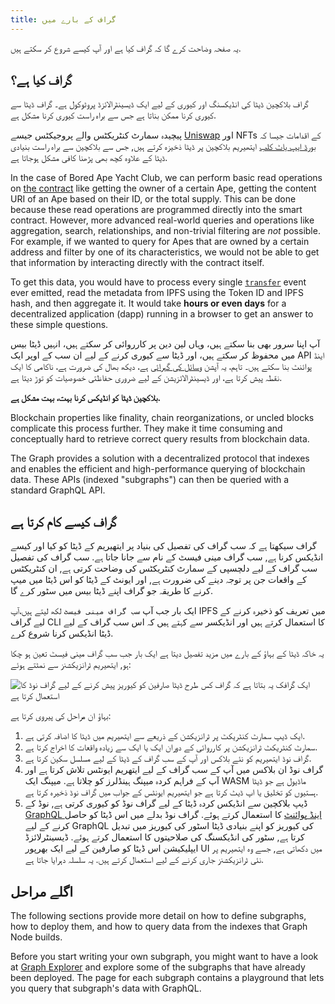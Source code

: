 ```yaml
---
title: گراف کے بارے میں
---
```


یہ صفحہ وضاحت کرے گا کہ گراف کیا ہے اور آپ کیسے شروع کر سکتے ہیں.

## گراف کیا ہے؟

گراف بلاکچین ڈیٹا کی انڈیکسنگ اور کیوری کے لیے ایک ڈیسینٹرالائزڈ پروٹوکول ہے۔ گراف ڈیٹا سے کیوری کرنا ممکن بناتا ہے جس سے براہ راست کیوری کرنا مشکل ہے.

پیچیدہ سمارٹ کنٹریکٹس والے پروجیکٹس جیسے [Uniswap](https://uniswap.org/) اور NFTs کے اقدامات جیسا کہ [بورڈ ایپ یاٹ کلب](https://boredapeyachtclub.com/) ایتھیریم بلاکچین پر ڈیٹا ذخیزہ کرتے ہیں, جس سے بلاکچین سے براہ راست بنیادی ڈیٹا کے علاوہ کچھ بھی پڑھنا کافی مشکل ہوجاتا ہے.

In the case of Bored Ape Yacht Club, we can perform basic read operations on [the contract](https://etherscan.io/address/0xbc4ca0eda7647a8ab7c2061c2e118a18a936f13d#code) like getting the owner of a certain Ape, getting the content URI of an Ape based on their ID, or the total supply. This can be done because these read operations are programmed directly into the smart contract. However, more advanced real-world queries and operations like aggregation, search, relationships, and non-trivial filtering are _not_ possible. For example, if we wanted to query for Apes that are owned by a certain address and filter by one of its characteristics, we would not be able to get that information by interacting directly with the contract itself.

To get this data, you would have to process every single [`transfer`](https://etherscan.io/address/0xbc4ca0eda7647a8ab7c2061c2e118a18a936f13d#code#L1746) event ever emitted, read the metadata from IPFS using the Token ID and IPFS hash, and then aggregate it. It would take **hours or even days** for a decentralized application (dapp) running in a browser to get an answer to these simple questions.

آپ اپنا سرور بھی بنا سکتے ہیں، وہاں لین دین پر کارروائی کر سکتے ہیں، انہیں ڈیٹا بیس میں محفوظ کر سکتے ہیں، اور ڈیٹا سے کیوری کرنے کے لیے ان سب کے اوپر ایک API اینڈ پوائنٹ بنا سکتے ہیں۔ تاہم، یہ آپشن [وسائل کی گہرائی](/network/benefits/) ہے، دیکھ بھال کی ضرورت ہے، ناکامی کا ایک نقطہ پیش کرتا ہے، اور ڈیسینٹرالائزیشن کے لیے ضروری حفاظتی خصوصیات کو توڑ دیتا ہے.

**بلاکچین ڈیٹا کو انڈیکس کرنا بہت، بہت مشکل ہے.**

Blockchain properties like finality, chain reorganizations, or uncled blocks complicate this process further. They make it time consuming and conceptually hard to retrieve correct query results from blockchain data.

The Graph provides a solution with a decentralized protocol that indexes and enables the efficient and high-performance querying of blockchain data. These APIs (indexed "subgraphs") can then be queried with a standard GraphQL API.

## گراف کیسے کام کرتا ہے

گراف سیکھتا ہے کہ سب گراف کی تفصیل کی بنیاد پر ایتھیریم کے ڈیٹا کو کیا اور کیسے انڈیکس کرنا ہے, سب گراف مینی فیسٹ کے نام سے جانا جاتا ہے. سب گراف کی تفصیل سب گراف کے لیے دلچسپی کے سمارٹ کنٹریکٹس کی وضاحت کرتی ہے, ان کنٹریکٹس کے واقعات جن پر توجہ دینے کی ضرورت ہے, اور ایونٹ کے ڈیٹا کو اس ڈیٹا میں میپ کرنے کا طریقہ جو گراف اپنے ڈیٹا بیس میں سٹور کرے گا.

ایک بار جب آپ `سب گراف مینی فیسٹ` لکھ لیتے ہیں،آپ IPFS میں تعریف کو ذخیرہ کرنے کے لیے گراف CLI کا استعمال کرتے ہیں اور انڈیکسر سے کہتے ہیں کہ اس سب گراف کے لیے ڈیٹا انڈیکس کرنا شروع کرے.

یہ خاکہ ڈیٹا کے بہاؤ کے بارے میں مزید تفصیل دیتا ہے ایک بار جب سب گراف مینی فیسٹ تعین ہو چکا ہو, ایتھیریم ٹرانزیکشنز سے نمٹتے ہوئے:

![ایک گرافک یہ بتاتا ہے کہ گراف کس طرح ڈیٹا صارفین کو کیوریز پیش کرنے کے لیے گراف نوڈ کا استعمال کرتا ہے](/img/graph-dataflow.png)

بہاؤ ان مراحل کی پیروی کرتا ہے:

1. ایک ڈیپ سمارٹ کنٹریکٹ پر ٹرانزیکشن کے ذریعے سے ایتھیریم میں ڈیٹا کا اضافہ کرتی ہے.
2. سمارٹ کنٹریکٹ ٹرانزیکشن پر کارروائی کے دوران ایک یا ایک سے زیادہ واقعات کا اخراج کرتا ہے.
3. گراف نوڈ ایتھیریم کو نئے بلاکس اور آپ کے سب گراف کے ڈیٹا کے لیے مسلسل سکین کرتا ہے.
4. گراف نوڈ ان بلاکس میں آپ کے سب گراف کے لیے ایتھریم ایونٹس تلاش کرتا ہے اور آپ کے فراہم کردہ میپنگ ہینڈلرز کو چلاتا ہے. میپنگ ایک WASM ماڈیول ہے جو ڈیٹا ہستیوں کو تخلیق یا اپ ڈیٹ کرتا ہے جو ایتھیریم ایونٹس کے جواب میں گراف نوڈ ذخیرہ کرتا ہے.
5. ڈیپ بلاکچین سے انڈیکس کردہ ڈیٹا کے لیے گراف نوڈ کو کیوری کرتی ہے, نوڈ کے [GraphQL اینڈ پوائنٹ](https://graphql.org/learn/) کا استعمال کرتے ہوئے. گراف نوڈ بدلے میں اس ڈیٹا کو حاصل کرنے کے لیے GraphQL کی کیوریز کو اپنے بنیادی ڈیٹا اسٹور کی کیوریز میں تبدیل کرتا ہے, سٹور کی انڈیکسنگ کی صلاحیتوں کا استعمال کرتے ہوئے. ڈیسینٹرلائزڈ ایپلیکیشن اس ڈیٹا کو صارفین کے لیے ایک بھرپور UI میں دکھاتی ہے, جسے وہ ایتھیریم پر نئی ٹرانزیکشنز جاری کرنے کے لیے استعمال کرتے ہیں. یہ سلسلہ دہرایا جاتا ہے.

## اگلے مراحل

The following sections provide more detail on how to define subgraphs, how to deploy them, and how to query data from the indexes that Graph Node builds.

Before you start writing your own subgraph, you might want to have a look at [Graph Explorer](https://thegraph.com/explorer) and explore some of the subgraphs that have already been deployed. The page for each subgraph contains a playground that lets you query that subgraph's data with GraphQL.

